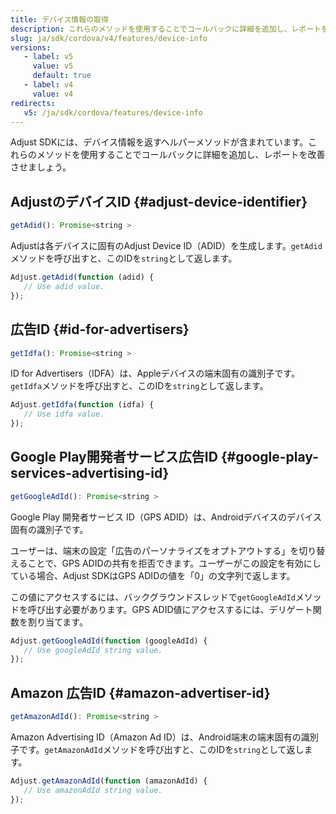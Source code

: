 ```yaml
---
title: デバイス情報の取得
description: これらのメソッドを使用することでコールバックに詳細を追加し、レポートを改善させましょう。
slug: ja/sdk/cordova/v4/features/device-info
versions:
   - label: v5
     value: v5
     default: true
   - label: v4
     value: v4
redirects:
   v5: /ja/sdk/cordova/features/device-info
---
```


Adjust SDKには、デバイス情報を返すヘルパーメソッドが含まれています。これらのメソッドを使用することでコールバックに詳細を追加し、レポートを改善させましょう。

## AdjustのデバイスID {#adjust-device-identifier}

<CodeBlock title="メソッドシグネチャー">

```js
getAdid(): Promise<string >
```

</CodeBlock>

Adjustは各デバイスに固有のAdjust Device ID（ADID）を生成します。`getAdid`メソッドを呼び出すと、このIDを`string`として返します。

```js
Adjust.getAdid(function (adid) {
   // Use adid value.
});
```

## 広告ID {#id-for-advertisers}

<CodeBlock title="メソッドシグネチャー">

```js
getIdfa(): Promise<string >
```

</CodeBlock>

ID for Advertisers（IDFA）は、Appleデバイスの端末固有の識別子です。`getIdfa`メソッドを呼び出すと、このIDを`string`として返します。

```js
Adjust.getIdfa(function (idfa) {
   // Use idfa value.
});
```

## Google Play開発者サービス広告ID {#google-play-services-advertising-id}

<CodeBlock title="メソッドシグネチャー">

```js
getGoogleAdId(): Promise<string >
```

</CodeBlock>

Google Play 開発者サービス ID（GPS ADID）は、Androidデバイスのデバイス固有の識別子です。

ユーザーは、端末の設定「広告のパーソナライズをオプトアウトする」を切り替えることで、GPS ADIDの共有を拒否できます。ユーザーがこの設定を有効にしている場合、Adjust SDKはGPS ADIDの値を「0」の文字列で返します。

この値にアクセスするには、バックグラウンドスレッドで`getGoogleAdId`メソッドを呼び出す必要があります。GPS ADID値にアクセスするには、デリゲート関数を割り当てます。

```js
Adjust.getGoogleAdId(function (googleAdId) {
   // Use googleAdId string value.
});
```

## Amazon 広告ID {#amazon-advertiser-id}

<CodeBlock title="メソッドシグネチャー">

```js
getAmazonAdId(): Promise<string >
```

</CodeBlock>

Amazon Advertising ID（Amazon Ad ID）は、Android端末の端末固有の識別子です。`getAmazonAdId`メソッドを呼び出すと、このIDを`string`として返します。

```js
Adjust.getAmazonAdId(function (amazonAdId) {
   // Use amazonAdId string value.
});
```
